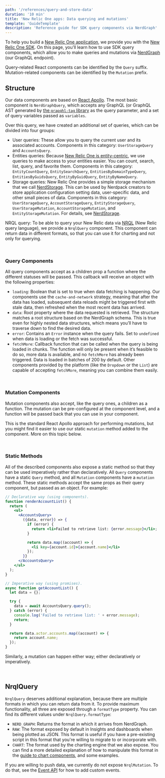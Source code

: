 ```yaml
---
path: '/references/query-and-store-data'
duration: '10 min'
title: 'New Relic One apps: Data querying and mutations'
template: 'GuideTemplate'
description: 'Reference guide for SDK query components via NerdGraph'
---
```


<Intro>

To help you build a [New Relic One application](), we provide you with the [New Relic One SDK](). On this page, you’ll learn how to use SDK query components, which allow you to make queries and mutations via [NerdGraph](https://docs.newrelic.com/docs/apis/nerdgraph/get-started/introduction-new-relic-nerdgraph) (our GraphQL endpoint).

Query-related React components can be identified by the `Query` suffix. Mutation-related components can be identified by the `Mutation` prefix.

</Intro>

## Structure

Our data components are based on [React Apollo](https://www.apollographql.com/docs/react/). The most basic component is `NerdGraphQuery`, which accepts any GraphQL (or GraphQL AST generated by [the `grapqhl-tag` library](https://github.com/apollographql/graphql-tag) as the query parameter, and a set of query variables passed as `variables`.

Over this query, we have created an additional set of queries, which can be divided into four groups:

- User queries: These allow you to query the current user and its associated accounts. Components in this category: `UserStorageQuery` and `AccountsQuery`.
- Entities queries: Because [New Relic One is entity-centric](https://docs.newrelic.com/docs/new-relic-one/use-new-relic-one/ui-data/new-relic-one-entity-explorer-view-performance-across-apps-services-hosts), we use queries to make access to your entities easier. You can count, search, list, query, and favorite them. Components in this category: `EntityCountQuery`, `EntitySearchQuery`, `EntitiesByDomainTypeQuery`, `EntitiesByGuidsQuery`, `EntityByGuidQuery`, `EntityByNameQuery`.
- Storage queries: New Relic One provides a simple storage mechanism that we call [NerdStorage](). This can be used by Nerdpack creators to store application configuration setting data, user-specific data, and other small pieces of data. Components in this category: `UserStorageQuery`, `AccountStorageQuery`, `EntityStorageQuery`, `UserStorageMutation`, `AccountStorageMutation`, and `EntityStorageMutation`. For details, see [NerdStorage]().

NRQL query: To be able to query your New Relic data via [NRQL](https://docs.newrelic.com/docs/query-data/nrql-new-relic-query-language/getting-started/introduction-nrql) (New Relic query language), we provide a `NrqlQuery` component. This component can return data in different formats, so that you can use it for charting and not only for querying.

<br/>

### Query Components

All query components accept as a children prop a function where the different statuses will be passed. This callback will receive an object with the following properties:

- `loading`: Boolean that is set to true when data fetching is happening. Our components use the `cache-and-network` strategy, meaning that after the data has loaded, subsequent data reloads might be triggered first with stale data, then refreshed when the most recent data has arrived.
- `data`: Root property where the data requested is retrieved. The structure matches a root structure based on the NerdGraph schema. This is true even for highly nested data structures, which means you’ll have to traverse down to find the desired data.
- `error`: Contains an `Error` instance when the query fails. Set to `undefined` when data is loading or the fetch was successful.
- `fetchMore`: Callback function that can be called when the query is being loaded in chunks. The function will only be present when it’s feasible to do so, more data is available, and no `fetchMore` has already been triggered. Data is loaded in batches of 200 by default. Other components provided by the platform (like the `Dropdown` or the `List`) are capable of accepting `fetchMore`, meaning you can combine them easily.

<br/>

### Mutation Components

 Mutation components also accept, like the query ones, a children as a function. The mutation can be pre-configured at the component level, and a function will be passed back that you can use in your component.

 This is the standard React Apollo approach for performing mutations, but you might find it easier to use our static `mutation` method added to the component. More on this topic below.

 <br/>

### Static Methods

All of the described components also expose a static method so that they can be used imperatively rather than declaratively. All `Query` components have a static `Query` method, and all `Mutation` components have a `mutation` method. These static methods accept the same props as their query component, but passed as an object. For example:

```jsx
// Declarative way (using components).
function renderAccountList() {
  return (
    <ul>
      <AccountsQuery>
        ({data, error}) => {
          if (error) {
            return <li>Failed to retrieve list: {error.message}</li>;
          }

          return data.map((account) => {
            <li key={account.id}>{account.name}</li>
          });
        }}
      </AccountsQuery>
    </ul>
  );
}

// Imperative way (using promises).
async function getAccountList() {
  let data = {};

  try {
    data = await AccountsQuery.query();
  } catch (error) {
    console.log('Failed to retrieve list: ' + error.message);
    return;
  }

  return data.actor.accounts.map((account) => {
    return account.name;
  });
}
```

Similarly, a mutation can happen either way; either declaratively or imperatively.

<br/>

## NrqlQuery

`NrqlQuery` deserves additional explanation, because there are multiple formats in which you can return data from it. To provide maximum functionality, all three are exposed through a `formatType` property. You can find its different values under `NrqlQuery.formatType`:

- `NERD_GRAPH`: Returns the format in which it arrives from NerdGraph.
- `RAW`: The format exposed by default in Insights and dashboards when being plotted as JSON. This format is useful if you have a pre-existing script in this format that you're willing to migrate to or incorporate with.
- `CHART`: The format used by the charting engine that we also expose. You can find a more detailed explanation of how to manipulate this format in the [guide to chart components](), and some examples.

If you are willing to push data, we currently do not expose `NrqlMutation`. To do that, see the [Event API]() for how to add custom events.
